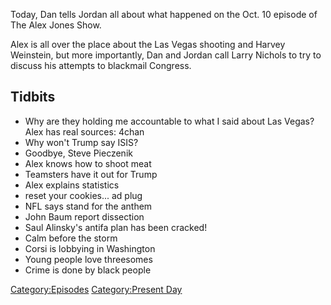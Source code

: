 {{DEFAULTSORT:
    #_EPISODE_0090:October 10, 2017
}}{{Episode
    | title           = October 10, 2017
    | caption         = [https://knowledgefight.libsyn.com/knowledge-fight-october-10-2017 Listen to this episode on Libsyn]
    | episodeNumber   = 90
    | length          = 01:40:12
    | airDate         = October 11, 2017
    | coverageDate    = October 10, 2017
    | episodeType     = [[:Category:Present Day|Present Day]]
    | appearance      = [[Steve Pieczenik]], [[John Baum]], [[Saul Alinsky]], [[Jerome Corsi]]
    | oocDrop         = Dr Corsi is somewhat popular, but not sexy
    | previousEpisode = [[89: December 31, 2015]]
    | nextEpisode     = [[91: October 11, 2017]]
}}

{{Stub}}

Today, Dan tells Jordan all about what happened on the Oct. 10 episode of The Alex Jones Show.

Alex is all over the place about the Las Vegas shooting and Harvey Weinstein, but more importantly, Dan and Jordan call Larry Nichols to try to discuss his attempts to blackmail Congress.

==Tidbits==

*Why are they holding me accountable to what I said about Las Vegas? Alex has real sources: 4chan
*Why won't Trump say ISIS?
*Goodbye, Steve Pieczenik
*Alex knows how to shoot meat
*Teamsters have it out for Trump
*Alex explains statistics
*reset your cookies... ad plug
*NFL says stand for the anthem
*John Baum report dissection
*Saul Alinsky's antifa plan has been cracked!
*Calm before the storm
*Corsi is lobbying in Washington
*Young people love threesomes
*Crime is done by black people

[[Category:Episodes]]
[[Category:Present Day]]
